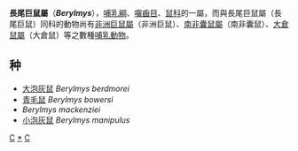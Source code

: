 {{Automatic taxobox
| taxon = Berylmys
| image = 
| image_caption = 
| authority = Ellerman, 1947
}}

'''長尾巨鼠屬'''（'''''Berylmys'''''），[[哺乳綱|哺乳綱]]、[[囓齒目|囓齒目]]、[[鼠科|鼠科]]的一屬，而與長尾巨鼠屬（長尾巨鼠）同科的動物尚有[[非洲巨鼠屬|非洲巨鼠屬]]（非洲巨鼠）、[[南非囊鼠屬|南非囊鼠屬]]（南非囊鼠）、[[大倉鼠屬|大倉鼠屬]]（大倉鼠）等之數種[[哺乳動物|哺乳動物]]。

==种==
*[[大泡灰鼠|大泡灰鼠]] ''Berylmys berdmorei''
*[[青毛鼠|青毛鼠]] ''Berylmys bowersi''
*''Berylmys mackenziei''
*[[小泡灰鼠|小泡灰鼠]] ''Berylmys manipulus''

{{Taxonbar}}
[[Category:1897年描述的分类群|C]]
[[Category:巨鼠属|*]]
[[Category:鼠亚科|C]]